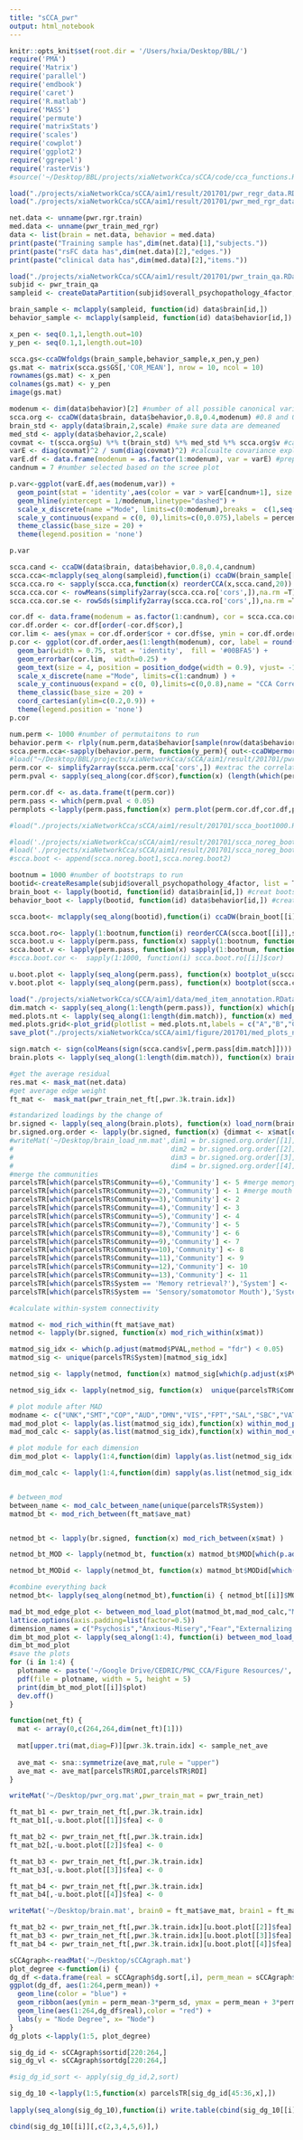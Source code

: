 ```yaml
---
title: "sCCA_pwr"
output: html_notebook
---
```


```r
knitr::opts_knit$set(root.dir = '/Users/hxia/Desktop/BBL/')
require('PMA')
require('Matrix')
require('parallel')
require('emdbook')
require('caret')
require('R.matlab')
require('MASS')
require('permute')
require('matrixStats')
require('scales')
require('cowplot')
require('ggplot2')
require('ggrepel')
require('rasterVis')
#source('~/Desktop/BBL/projects/xiaNetworkCca/sCCA/code/cca_functions.R')
```

```r
load("./projects/xiaNetworkCca/sCCA/aim1/result/201701/pwr_regr_data.RData")
load("./projects/xiaNetworkCca/sCCA/aim1/result/201701/pwr_med_rgr_data.RData")

net.data <- unname(pwr.rgr.train)
med.data <- unname(pwr_train_med_rgr)
data <- list(brain = net.data, behavior = med.data)
print(paste("Training sample has",dim(net.data)[1],"subjects."))
print(paste("rsFC data has",dim(net.data)[2],"edges."))
print(paste("clinical data has",dim(med.data)[2],"items."))
```

```r
load("./projects/xiaNetworkCca/sCCA/aim1/result/201701/pwr_train_qa.RData")
subjid <- pwr_train_qa
sampleid <- createDataPartition(subjid$overall_psychopathology_4factor, p = 0.667, list =T,times=10)

brain_sample <- mclapply(sampleid, function(id) data$brain[id,])
behavior_sample <- mclapply(sampleid, function(id) data$behavior[id,])
```

```r
x_pen <- seq(0.1,1,length.out=10)
y_pen <- seq(0.1,1,length.out=10)

scca.gs<-ccaDWfoldgs(brain_sample,behavior_sample,x_pen,y_pen)
gs.mat <- matrix(scca.gs$GS[,'COR_MEAN'], nrow = 10, ncol = 10)
rownames(gs.mat) <- x_pen
colnames(gs.mat) <- y_pen
image(gs.mat)

```

```r
modenum <- dim(data$behavior)[2] #number of all possible canonical variates
scca.org <- ccaDW(data$brain, data$behavior,0.8,0.4,modenum) #0.8 and 0.4 here are the best parameteres selected above in the grid search
brain_std <- apply(data$brain,2,scale) #make sure data are demeaned
med_std <- apply(data$behavior,2,scale)
covmat <- t(scca.org$u) %*% t(brain_std) %*% med_std %*% scca.org$v #calculate covariance matrix
varE <- diag(covmat)^2 / sum(diag(covmat)^2) #calcualte covariance explained by each component
varE.df <- data.frame(modenum = as.factor(1:modenum), var = varE) #prepare dataframe for plotting
candnum = 7 #number selected based on the scree plot

p.var<-ggplot(varE.df,aes(modenum,var)) +
  geom_point(stat = 'identity',aes(color = var > varE[candnum+1], size = var)) +
  geom_hline(yintercept = 1/modenum,linetype="dashed") +
  scale_x_discrete(name ="Mode", limits=c(0:modenum),breaks =  c(1,seq(10,modenum,10))) +
  scale_y_continuous(expand = c(0, 0),limits=c(0,0.075),labels = percent,name = "Variance Explained", breaks=seq(0,0.075,length=4)) +
  theme_classic(base_size = 20) +
  theme(legend.position = 'none') 

p.var
```

```r
scca.cand <- ccaDW(data$brain, data$behavior,0.8,0.4,candnum)
scca.cca<-mclapply(seq_along(sampleid),function(i) ccaDW(brain_sample[[i]],behavior_sample[[i]],0.8,0.4,20)) #loop through split
scca.cca.ro <- sapply(scca.cca,function(x) reorderCCA(x,scca.cand,20)) #reorder the component so they match across splits
scca.cca.cor <- rowMeans(simplify2array(scca.cca.ro['cors',]),na.rm =T) #calculate average of cca correlations
scca.cca.cor.se <- rowSds(simplify2array(scca.cca.ro['cors',]),na.rm =T)/sqrt(dim(scca.cca.ro)[2]) #calculate standard error of correlations
```


```r
cor.df <- data.frame(modenum = as.factor(1:candnum), cor = scca.cca.cor, se = scca.cca.cor.se)
cor.df.order <- cor.df[order(-cor.df$cor),]
cor.lim <- aes(ymax = cor.df.order$cor + cor.df$se, ymin = cor.df.order$cor - cor.df$se)
p.cor <- ggplot(cor.df.order,aes(1:length(modenum), cor, label = round(cor,2))) +
  geom_bar(width = 0.75, stat = 'identity',  fill = '#00BFA5') +
  geom_errorbar(cor.lim,  width=0.25) +
  geom_text(size = 4, position = position_dodge(width = 0.9), vjust= -1,color='grey')+
  scale_x_discrete(name ="Mode", limits=c(1:candnum) ) +
  scale_y_continuous(expand = c(0, 0),limits=c(0,0.8),name = "CCA Correlation", breaks=seq(0,0.8,length=5)) +
  theme_classic(base_size = 20) +
  coord_cartesian(ylim=c(0.2,0.9)) +
  theme(legend.position = 'none') 
p.cor

```

```r
num.perm <- 1000 #number of permutaitons to run
behavior.perm <- rlply(num.perm,data$behavior[sample(nrow(data$behavior)),]) #permute the clinical matrix by row
scca.perm.cca<-sapply(behavior.perm, function(y_perm){ out<-ccaDWpermorder(data$brain,y_perm,0.8,0.4,candnum,scca.cand)} ) #run scca again with permuted clinical but with original connectivity
#load("~/Desktop/BBL/projects/xiaNetworkCca/sCCA/aim1/result/201701/pwr_perm_cca.RData")
perm.cor <- simplify2array(scca.perm.cca['cors',]) #extrac the correlations
perm.pval <- sapply(seq_along(cor.df$cor),function(x) (length(which(perm.cor[x,] >= cor.df$cor[x])) ) / length(which(is.na(perm.cor[x,]) == FALSE))) #calcualte the empirical p-val
```

```r
perm.cor.df <- as.data.frame(t(perm.cor))
perm.pass <- which(perm.pval < 0.05)
permplots <-lapply(perm.pass,function(x) perm.plot(perm.cor.df,cor.df,perm.pval,x))
```


```r
#load("./projects/xiaNetworkCca/sCCA/aim1/result/201701/scca_boot1000.RData")

#load('./projects/xiaNetworkCca/sCCA/aim1/result/201701/scca_noreg_boot1.RData')
#load('./projects/xiaNetworkCca/sCCA/aim1/result/201701/scca_noreg_boot2.RData')
#scca.boot <- append(scca.noreg.boot1,scca.noreg.boot2)

bootnum = 1000 #number of bootstraps to run
bootid<-createResample(subjid$overall_psychopathology_4factor, list = T, times = bootnum) #create lists of subjs for bootstrap
brain_boot <- lapply(bootid, function(id) data$brain[id,]) #creat bootstrap samples for connectivity features
behavior_boot <- lapply(bootid, function(id) data$behavior[id,]) #creat bootstrap samples for clinical features

scca.boot<- mclapply(seq_along(bootid),function(i) ccaDW(brain_boot[[i]],behavior_boot[[i]],0.8,0.4,10),mc.cores = 5) #run scca on these bootstrap sample

scca.boot.ro<- lapply(1:bootnum,function(i) reorderCCA(scca.boot[[i]],scca.cand,10)) #reorder to match components across samples
scca.boot.u <- lapply(perm.pass, function(x) sapply(1:bootnum, function(i) scca.boot.ro[[i]]$u[,x])) #extract loadings on connectivity features
scca.boot.v <- lapply(perm.pass, function(x) sapply(1:bootnum, function(i) scca.boot.ro[[i]]$v[,x])) #extract loadings on clinical features
#scca.boot.cor <-  sapply(1:1000, function(i) scca.boot.ro[[i]]$cor)

u.boot.plot <- lapply(seq_along(perm.pass), function(x) bootplot_u(scca.cand$u[,perm.pass[x]], scca.boot.u[[x]] ))  #apply 99.5% confidence interval
v.boot.plot <- lapply(seq_along(perm.pass), function(x) bootplot(scca.cand$v[,perm.pass[x]], scca.boot.v[[x]] )) #apply 95% confidence interval

```


```r
load("./projects/xiaNetworkCca/sCCA/aim1/data/med_item_annotation.RData") #load clinical question
dim.match <- sapply(seq_along(1:length(perm.pass)), function(x) which(perm.pass == cor.df.order$modenum[x])) 
med.plots.nt <- lapply(seq_along(1:length(dim.match)), function(x) med_vis(v.boot.plot[[dim.match[x]]], "")) #plot the clinical features over CI95%
med.plots.grid<-plot_grid(plotlist = med.plots.nt,labels = c("A","B","C","D"))
save_plot("./projects/xiaNetworkCca/sCCA/aim1/figure/201701/med_plots_norgr.pdf",med.plots.grid,base_height = 14,base_aspect_ratio = 1.3)
```

```r
sign.match <- sign(colMeans(sign(scca.cand$v[,perm.pass[dim.match]])))
brain.plots <- lapply(seq_along(1:length(dim.match)), function(x) brain_vis(u.boot.plot[[dim.match[x]]] ,paste("Dimension",x),sign.match[x],pwr.3k.train.idx,parcelsTR)) #visualize the brain loadings
```

```r
#get the average residual
res.mat <- mask_mat(net.data)
#get average edge weight
ft_mat <-  mask_mat(pwr_train_net_ft[,pwr.3k.train.idx])

#standarized loadings by the change of 
br.signed <- lapply(seq_along(brain.plots), function(x) load_norm(brain.plots[[x]],ft_mat,res.mat,paste("Dimension",x))) #correct signs of the brain loadings
br.signed.org.order <- lapply(br.signed, function(x) {dimmat <- x$mat[order(parcelsTR$ROI),order(parcelsTR$ROI)]; dimmat[is.na(dimmat)] = 0; dimmat}) #reorder the node of the adjacency matrix
#writeMat('~/Desktop/brain_load_nm.mat',dim1 = br.signed.org.order[[1]],
#                                       dim2 = br.signed.org.order[[2]],
#                                       dim3 = br.signed.org.order[[3]],
#                                       dim4 = br.signed.org.order[[4]])
#merge the communities
parcelsTR[which(parcelsTR$Community==6),'Community'] <- 5 #merge memory to default mode
parcelsTR[which(parcelsTR$Community==2),'Community'] <- 1 #merge mouth  to hand
parcelsTR[which(parcelsTR$Community==3),'Community'] <- 2
parcelsTR[which(parcelsTR$Community==4),'Community'] <- 3
parcelsTR[which(parcelsTR$Community==5),'Community'] <- 4
parcelsTR[which(parcelsTR$Community==7),'Community'] <- 5
parcelsTR[which(parcelsTR$Community==8),'Community'] <- 6
parcelsTR[which(parcelsTR$Community==9),'Community'] <- 7
parcelsTR[which(parcelsTR$Community==10),'Community'] <- 8
parcelsTR[which(parcelsTR$Community==11),'Community'] <- 9
parcelsTR[which(parcelsTR$Community==12),'Community'] <- 10
parcelsTR[which(parcelsTR$Community==13),'Community'] <- 11
parcelsTR[which(parcelsTR$System == 'Memory retrieval?'),'System'] <- 'Default mode'
parcelsTR[which(parcelsTR$System == 'Sensory/somatomotor Mouth'),'System'] <- 'Sensory/somatomotor Hand'

#calculate within-system connectivity

matmod <- mod_rich_within(ft_mat$ave_mat)
netmod <- lapply(br.signed, function(x) mod_rich_within(x$mat))

matmod_sig_idx <- which(p.adjust(matmod$PVAL,method = "fdr") < 0.05)
matmod_sig <- unique(parcelsTR$System)[matmod_sig_idx]

netmod_sig <- lapply(netmod, function(x) matmod_sig[which(p.adjust(x$PVAL[matmod_sig_idx],method = "fdr")< 0.05 )])

netmod_sig_idx <- lapply(netmod_sig, function(x)  unique(parcelsTR$Community[which(parcelsTR$System == x)]) +1 )

# plot module after MAD
modname <- c("UNK","SMT","COP","AUD","DMN","VIS","FPT","SAL","SBC","VAT","DAT","CRB")
mad_mod_plot <- lapply(as.list(matmod_sig_idx),function(x) within_mod_plot(ft_mat$ave_mat,x))
mad_mod_calc <- sapply(as.list(matmod_sig_idx),function(x) within_mod_calc(ft_mat$ave_mat,x))

# plot module for each dimension
dim_mod_plot <- lapply(1:4,function(dim) lapply(as.list(netmod_sig_idx[[dim]]),function(mod) within_mod_plot(br.signed[[dim]]$mat,mod)))

dim_mod_calc <- lapply(1:4,function(dim) sapply(as.list(netmod_sig_idx[[dim]]),function(mod) within_mod_calc(br.signed[[dim]]$mat,mod)))


# between_mod
between_name <- mod_calc_between_name(unique(parcelsTR$System))
matmod_bt <- mod_rich_between(ft_mat$ave_mat)


netmod_bt <- lapply(br.signed, function(x) mod_rich_between(x$mat) )

netmod_bt_MOD <- lapply(netmod_bt, function(x) matmod_bt$MOD[which(p.adjust(x$PVAL[matmod_bt$MODid], method = 'fdr') < 0.05)])

netmod_bt_MODid <- lapply(netmod_bt, function(x) matmod_bt$MODid[which(p.adjust(x$PVAL[matmod_bt$MODid], method = 'fdr') < 0.05)] )

#combine everything back
netmod_bt<- lapply(seq_along(netmod_bt),function(i) { netmod_bt[[i]]$MOD <- netmod_bt_MOD[[i]]; netmod_bt[[i]]$MODid <- netmod_bt_MODid[[i]];netmod_bt[[i]]})

mad_bt_mod_edge_plot <- between_mod_load_plot(matmod_bt,mad_mod_calc,"MAD Mask")
lattice.options(axis.padding=list(factor=0.5))
dimension_names = c("Psychosis","Anxious-Misery","Fear","Externalizing Behavior")
dim_bt_mod_plot <- lapply(seq_along(1:4), function(i) between_mod_load_plot(netmod_bt[[i]],dim_mod_calc[[i]],dimension_names[i],i))
dim_bt_mod_plot
#save the plots
for (i in 1:4) {
  plotname <- paste('~/Google Drive/CEDRIC/PNC_CCA/Figure Resources/','Fig11_','sys_plot',i,'.pdf',sep="")
  pdf(file = plotname, width = 5, height = 5)
  print(dim_bt_mod_plot[[i]]$plot)
  dev.off()
}

```


```r
function(net_ft) {
  mat <- array(0,c(264,264,dim(net_ft)[1]))
  
  mat[upper.tri(mat,diag=F)][pwr.3k.train.idx] <- sample_net_ave
  
  ave_mat <- sna::symmetrize(ave_mat,rule = "upper")
  ave_mat <- ave_mat[parcelsTR$ROI,parcelsTR$ROI]
}

writeMat('~/Desktop/pwr_org.mat',pwr_train_mat = pwr_train_net)

ft_mat_b1 <- pwr_train_net_ft[,pwr.3k.train.idx]
ft_mat_b1[,-u.boot.plot[[1]]$fea] <- 0

ft_mat_b2 <- pwr_train_net_ft[,pwr.3k.train.idx]
ft_mat_b2[,-u.boot.plot[[2]]$fea] <- 0

ft_mat_b3 <- pwr_train_net_ft[,pwr.3k.train.idx]
ft_mat_b3[,-u.boot.plot[[3]]$fea] <- 0

ft_mat_b4 <- pwr_train_net_ft[,pwr.3k.train.idx]
ft_mat_b4[,-u.boot.plot[[4]]$fea] <- 0

writeMat('~/Desktop/brain.mat', brain0 = ft_mat$ave_mat, brain1 = ft_mat_dim1$ave_mat,brain2 = ft_mat_dim2$ave_mat,brain3 = ft_mat_dim3$ave_mat,brain4 = ft_mat_dim4$ave_mat)

ft_mat_b2 <- pwr_train_net_ft[,pwr.3k.train.idx][u.boot.plot[[2]]$fea]
ft_mat_b3 <- pwr_train_net_ft[,pwr.3k.train.idx][u.boot.plot[[3]]$fea]
ft_mat_b4 <- pwr_train_net_ft[,pwr.3k.train.idx][u.boot.plot[[4]]$fea]

sCCAgraph<-readMat('~/Desktop/sCCAgraph.mat')
plot_degree <-function(i) {
dg_df <-data.frame(real = sCCAgraph$dg.sort[,i], perm_mean = sCCAgraph$braindgperm.mean[,i], perm_sd = sCCAgraph$braindgperm.sd[,i])
ggplot(dg_df, aes(1:264,perm_mean)) + 
  geom_line(color = "blue") +
  geom_ribbon(aes(ymin = perm_mean-3*perm_sd, ymax = perm_mean + 3*perm_sd), fill = 'blue', alpha = 0.2) +
  geom_line(aes(1:264,dg_df$real),color = "red") +
  labs(y = "Node Degree", x= "Node")
}
dg_plots <-lapply(1:5, plot_degree)

sig_dg_id <- sCCAgraph$sortid[220:264,]
sig_dg_vl <- sCCAgraph$sortdg[220:264,]

#sig_dg_id_sort <- apply(sig_dg_id,2,sort)

sig_dg_10 <-lapply(1:5,function(x) parcelsTR[sig_dg_id[45:36,x],])
 
lapply(seq_along(sig_dg_10),function(i) write.table(cbind(sig_dg_10[[i]][,c(2,3,4,5)],sig_dg_vl[45:36,i],sig_dg_10[[i]][,7]), file = paste( '~/Desktop/sig_node_dg_',i,'.node',sep=""),col.names=FALSE,row.names=FALSE,quote=FALSE))

cbind(sig_dg_10[[i]][,c(2,3,4,5,6)],)
```





